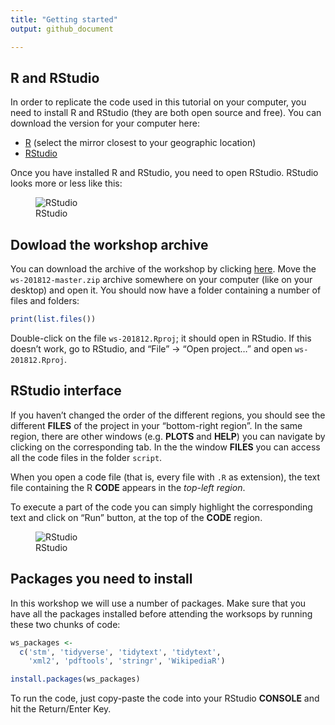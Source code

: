 ```yaml
---
title: "Getting started"
output: github_document

---
```


## R and RStudio

In order to replicate the code used in this tutorial on your computer, you need to install R and RStudio (they are both open source and free). You can download the version for your computer here:

* [R](https://cran.r-project.org/mirrors.html) (select the mirror closest to your geographic location)
* [RStudio](https://www.rstudio.com/products/rstudio/#Desktop)

Once you have installed R and RStudio, you need to open RStudio. RStudio looks more or less like this:

![RStudio](img/rstudio-ui.svg)

## Dowload the workshop archive

You can download the archive of the workshop by clicking [here](https://github.com/Digital-Methods-Sydney/ws-201812/archive/master.zip). Move the `ws-201812-master.zip` archive somewhere on your computer (like on your desktop) and open it. You should now have a folder containing a number of files and folders: 

```r
print(list.files())
```

Double-click on the file `ws-201812.Rproj`; it should open in RStudio. If this doesn't work, go to RStudio, and "File" → "Open project..." and open `ws-201812.Rproj`.

## RStudio interface 

If you haven't changed the order of the different regions, you should see the different **FILES** of the project in your "bottom-right region". In the same region, there are other windows (e.g. **PLOTS** and **HELP**) you can navigate by clicking on the corresponding tab. In the the window **FILES** you can access all the code files in the folder `script`. 

When you open a code file (that is, every file with `.R` as extension), the text file containing the R **CODE** appears in the *top-left region*. 

To execute a part of the code you can simply highlight the corresponding text and click on "Run" button, at the top of the **CODE** region.

![RStudio](img/open-file-execute-line.gif)

## Packages you need to install

In this workshop we will use a number of packages. Make sure that you have all the packages installed before attending the worksops by running these two chunks of code: 

```r
ws_packages <- 
  c('stm', 'tidyverse', 'tidytext', 'tidytext',
    'xml2', 'pdftools', 'stringr', 'WikipediaR')
```

```r
install.packages(ws_packages)
```

To run the code, just copy-paste the code into your RStudio **CONSOLE** and hit the Return/Enter Key.